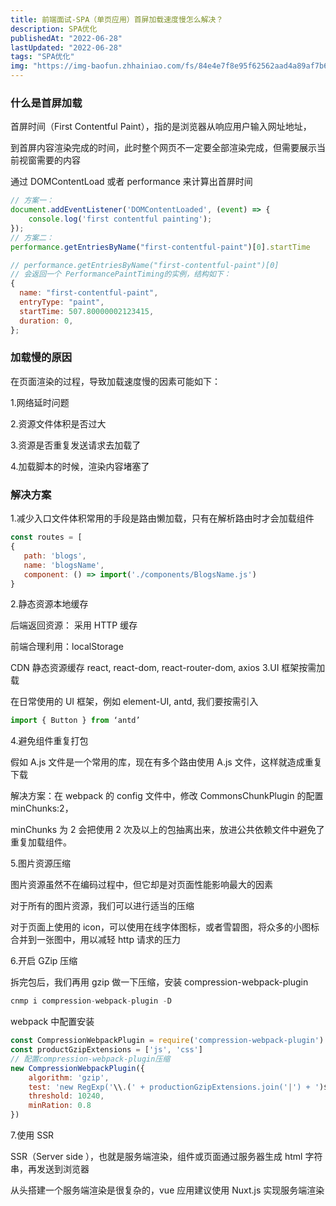 ```yaml
---
title: 前端面试-SPA（单页应用）首屏加载速度慢怎么解决？
description: SPA优化
publishedAt: "2022-06-28"
lastUpdated: "2022-06-28"
tags: "SPA优化"
img: "https://img-baofun.zhhainiao.com/fs/84e4e7f8e95f62562aad4a89af7b63c2.jpg"
---
```


### 什么是首屏加载

首屏时间（First Contentful Paint），指的是浏览器从响应用户输入网址地址，

到首屏内容渲染完成的时间，此时整个网页不一定要全部渲染完成，但需要展示当前视窗需要的内容

通过 DOMContentLoad 或者 performance 来计算出首屏时间

```javascript
// 方案一：
document.addEventListener('DOMContentLoaded', (event) => {
    console.log('first contentful painting');
});
// 方案二：
performance.getEntriesByName("first-contentful-paint")[0].startTime

// performance.getEntriesByName("first-contentful-paint")[0]
// 会返回一个 PerformancePaintTiming的实例，结构如下：
{
  name: "first-contentful-paint",
  entryType: "paint",
  startTime: 507.80000002123415,
  duration: 0,
};
```

### 加载慢的原因

在页面渲染的过程，导致加载速度慢的因素可能如下：

1.网络延时问题

2.资源文件体积是否过大

3.资源是否重复发送请求去加载了

4.加载脚本的时候，渲染内容堵塞了

### 解决方案

1.减少入口文件体积常用的手段是路由懒加载，只有在解析路由时才会加载组件

```javascript
const routes = [
{
   path: 'blogs',
   name: 'blogsName',
   component: () => import('./components/BlogsName.js')
}
```

2.静态资源本地缓存

后端返回资源： 采用 HTTP 缓存

前端合理利用：localStorage

CDN 静态资源缓存 react, react-dom, react-router-dom, axios
3.UI 框架按需加载

在日常使用的 UI 框架，例如 element-UI, antd, 我们要按需引入

```javascript
import { Button } from ‘antd’
```

4.避免组件重复打包

假如 A.js 文件是一个常用的库，现在有多个路由使用 A.js 文件，这样就造成重复下载

解决方案：在 webpack 的 config 文件中，修改 CommonsChunkPlugin 的配置 minChunks:2，

minChunks 为 2 会把使用 2 次及以上的包抽离出来，放进公共依赖文件中避免了重复加载组件。

5.图片资源压缩

图片资源虽然不在编码过程中，但它却是对页面性能影响最大的因素

对于所有的图片资源，我们可以进行适当的压缩

对于页面上使用的 icon，可以使用在线字体图标，或者雪碧图，将众多的小图标合并到一张图中，用以减轻 http 请求的压力

6.开启 GZip 压缩

拆完包后，我们再用 gzip 做一下压缩，安装 compression-webpack-plugin

```javascript
cnmp i compression-webpack-plugin -D
```

webpack 中配置安装

```javascript
const CompressionWebpackPlugin = require('compression-webpack-plugin')
const productGzipExtensions = ['js', 'css']
// 配置compression-webpack-plugin压缩
new CompressionWebpackPlugin({
	algorithm: 'gzip',
	test: 'new RegExp('\\.(' + productionGzipExtensions.join('|') + ')$')',
	threshold: 10240,
	minRation: 0.8
})
```

7.使用 SSR

SSR（Server side ），也就是服务端渲染，组件或页面通过服务器生成 html 字符串，再发送到浏览器

从头搭建一个服务端渲染是很复杂的，vue 应用建议使用 Nuxt.js 实现服务端渲染
